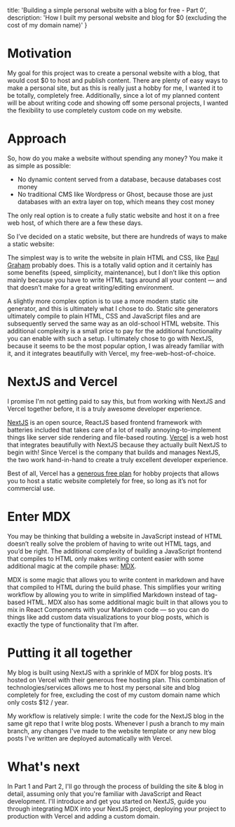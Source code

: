 
  title: 'Building a simple personal website with a blog for free - Part 0',
  description: 'How I built my personal website and blog for $0 (excluding the cost of my domain name)'
}


# Motivation
My goal for this project was to create a personal website with a blog, that would cost $0 to host and publish content. There are plenty of easy ways to make a personal site, but as this is really just a hobby for me, I wanted it to be totally, completely free. Additionally, since a lot of my planned content will be about writing code and showing off some personal projects, I wanted the flexibility to use completely custom code on my website.

# Approach
So, how do you make a website without spending any money? You make it as simple as possible:
- No dynamic content served from a database, because databases cost money
- No traditional CMS like Wordpress or Ghost, because those are just databases with an extra layer on top, which means they cost money

The only real option is to create a fully static website and host it on a free web host, of which there are a few these days.

So I’ve decided on a static website, but there are hundreds of ways to make a static website:

The simplest way is to write the website in plain HTML and CSS, like [Paul Graham](http://paulgraham.com/) probably does. This is a totally valid option and it certainly has some benefits (speed, simplicity, maintenance), but I don’t like this option mainly because you have to write HTML tags around all your content — and that doesn’t make for a great writing/editing environment.

A slightly more complex option is to use a more modern static site generator, and this is ultimately what I chose to do. Static site generators ultimately compile to plain HTML, CSS and JavaScript files and are subsequently served the same way as an old-school HTML website. This additional complexity is a small price to pay for the additional functionality you can enable with such a setup. I ultimately chose to go with NextJS, because it seems to be the most popular option, I was already familiar with it, and it integrates beautifully with Vercel, my free-web-host-of-choice.

# NextJS and Vercel
I promise I'm not getting paid to say this, but from working with NextJS and Vercel together before, it is a truly awesome developer experience.

[NextJS](https://nextjs.org/) is an open source, ReactJS based frontend framework with batteries included that takes care of a lot of really annoying-to-implement things like server side rendering and file-based routing. [Vercel](https://vercel.com) is a web host that integrates beautifully with NextJS because they actually built NextJS to begin with! Since Vercel is the company that builds and manages NextJS, the two work hand-in-hand to create a truly excellent developer experience.

Best of all, Vercel has a [generous free plan](https://vercel.com/pricing) for hobby projects that allows you to host a static website completely for free, so long as it’s not for commercial use. 

# Enter MDX
You may be thinking that building a website in JavaScript instead of HTML doesn’t really solve the problem of having to write out HTML tags, and you’d be right. The additional complexity of building a JavaScript frontend that compiles to HTML only makes writing content easier with some additional magic at the compile phase: [MDX](https://mdxjs.com/).

MDX is some magic that allows you to write content in markdown and have that compiled to HTML during the build phase. This simplifies your writing workflow by allowing you to write in simplified Markdown instead of tag-based HTML. MDX also has some additional magic built in that allows you to mix in React Components with your Markdown code — so you can do things like add custom data visualizations to your blog posts, which is exactly the type of functionality that I’m after.

# Putting it all together
My blog is built using NextJS with a sprinkle of MDX for blog posts. It’s hosted on Vercel with their generous free hosting plan. This combination of technologies/services allows me to host my personal site and blog completely for free, excluding the cost of my custom domain name which only costs $12 / year. 

My workflow is relatively simple: I write the code for the NextJS blog in the same git repo that I write blog posts. Whenever I push a branch to my main branch, any changes I've made to the website template or any new blog posts I've written are deployed automatically with Vercel.

# What's next
In Part 1 and Part 2, I'll go through the process of building the site & blog in detail, assuming only that you're familiar with JavaScript and React development. I'll introduce and get you started on NextJS, guide you through integrating MDX into your NextJS project, deploying your project to production with Vercel and adding a custom domain.